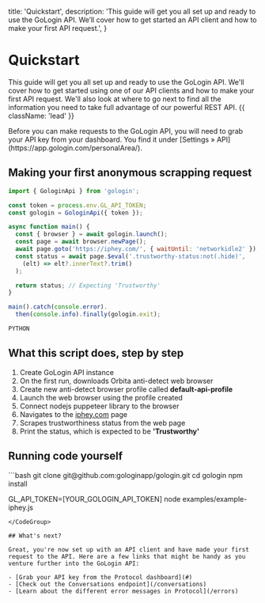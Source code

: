   title: 'Quickstart',
  description:
    'This guide will get you all set up and ready to use the GoLogin API. We’ll cover how to get started an API client and how to make your first API request.',
}

# Quickstart

This guide will get you all set up and ready to use the GoLogin API. We'll cover how to get started using one of our API clients and how to make your first API request. We'll also look at where to go next to find all the information you need to take full advantage of our powerful REST API. {{ className: 'lead' }}

<Note>
  Before you can make requests to the GoLogin API, you will need to grab your
  API key from your dashboard. You find it under [Settings &raquo; API](https://app.gologin.com/personalArea/).
</Note>


## Making your first anonymous scrapping request

<CodeGroup tag="iphey.com" label="Check trustworthiness status">

```js
import { GologinApi } from 'gologin';

const token = process.env.GL_API_TOKEN;
const gologin = GologinApi({ token });

async function main() {
  const { browser } = await gologin.launch();
  const page = await browser.newPage();
  await page.goto('https://iphey.com/', { waitUntil: 'networkidle2' });
  const status = await page.$eval('.trustworthy-status:not(.hide)', 
    (elt) => elt?.innerText?.trim()
  );

  return status; // Expecting 'Trustworthy'
}

main().catch(console.error).
  then(console.info).finally(gologin.exit);
```

```python
PYTHON

```

</CodeGroup>


## What this script does, step by step
1. Create GoLogin API instance
2. On the first run, downloads Orbita anti-detect web browser 
3. Create new anti-detect browser profile called **default-api-profile**
4. Launch the web browser using the profile created
5. Connect nodejs puppeteer library to the browser
6. Navigates to the [iphey.com](https://iphey.com) page
7. Scrapes trustworthiness status from the web page
8. Print the status, which is expected to be **'Trustworthy'**

## Running code yourself

<CodeGroup tag="github.com" label="Run scrapping example">
```bash
git clone git@github.com:gologinapp/gologin.git
cd gologin
npm install

GL_API_TOKEN=[YOUR_GOLOGIN_API_TOKEN] node examples/example-iphey.js
```
</CodeGroup>

## What's next?

Great, you're now set up with an API client and have made your first request to the API. Here are a few links that might be handy as you venture further into the GoLogin API:

- [Grab your API key from the Protocol dashboard](#)
- [Check out the Conversations endpoint](/conversations)
- [Learn about the different error messages in Protocol](/errors)
